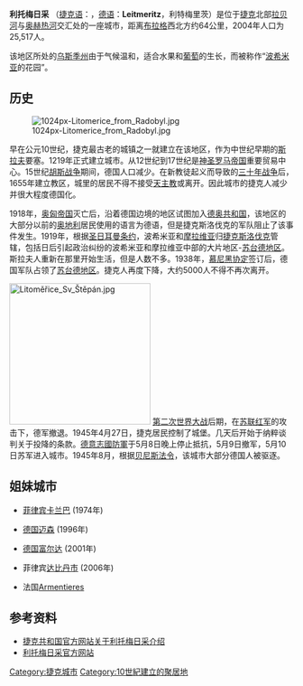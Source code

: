 '''利托梅日采''' （[[捷克语|捷克语]]：{{lang|cs|Litoměřice}}，[[德语|德语]]：'''Leitmeritz'''，利特梅里茨）是位于[[捷克|捷克]]北部[[易北河|拉贝河]]与[[奥赫热河|奥赫热河]]交汇处的一座城市，距离[[布拉格|布拉格]]西北方约64公里，2004年人口为25,517人。 

该地区所处的[[乌斯季州|乌斯季州]]由于气候温和，适合水果和[[葡萄|葡萄]]的生长，而被称作“[[波希米亚|波希米亚]]的花园”。

== 历史 ==
[[File:1024px-Litomerice_from_Radobyl.jpg|thumb]]

早在公元10世纪，捷克最古老的城镇之一就建立在该地区，作为中世纪早期的[[斯拉夫人|斯拉夫]]要塞。1219年正式建立城市。从12世纪到17世纪是[[神圣罗马帝国|神圣罗马帝国]]重要贸易中心。15世纪[[胡斯战争|胡斯战争]]期间，德国人口减少。在新教徒起义而导致的[[三十年战争|三十年战争]]后，1655年建立教区，城里的居民不得不接受[[天主教|天主教]]或离开。因此城市的捷克人减少并很大程度德国化。

1918年，[[奥匈帝国|奥匈帝国]]灭亡后，沿着德国边境的地区试图加入[[德奥共和国|德奥共和国]]，该地区的大部分以前的[[奥地利|奥地利]]居民使用的语言为德语，但是捷克斯洛伐克的军队阻止了该事件发生。1919年，根据[[圣日耳曼条约|圣日耳曼条约]]，波希米亚和[[摩拉维亚|摩拉维亚]]归[[捷克斯洛伐克|捷克斯洛伐克]]管辖，包括日后引起政治纠纷的波希米亚和摩拉维亚中部的大片地区-[[苏台德地区|苏台德地区]]。斯拉夫人重新在那里开始生活，但是人数不多。1938年，[[慕尼黑协定|慕尼黑协定]]签订后，德国军队占领了[[苏台德地区|苏台德地区]]。捷克人再度下降，大约5000人不得不再次离开。

[[File:Litoměřice_Sv_Štěpán.jpg|250px]]
[[第二次世界大战|第二次世界大战]]后期，在[[苏联红军|苏联红军]]的攻击下，德军撤退。1945年4月27日，捷克居民控制了城堡。几天后开始于纳粹谈判关于投降的条款。[[德意志國防軍|德意志國防軍]]于5月8日晚上停止抵抗，5月9日撤军，5月10日苏军进入城市。1945年8月，根据[[贝尼斯法令|贝尼斯法令]]，该城市大部分德国人被驱逐。

== 姐妹城市 ==
* {{flagicon|Philippines}} [[菲律宾|菲律宾]][[卡兰巴|卡兰巴]] (1974年)
* {{flagicon|Germany}} [[德国|德国]][[迈森|迈森]] (1996年)
* {{flagicon|Germany}} [[德国|德国]][[富尔达|富尔达]] (2001年)
* {{flagicon|Philippines}} 菲律宾[[达比丹市|达比丹市]] (2006年)
* {{flagicon|France}} 法国[[Armentieres|Armentieres]]

== 参考资料 ==
* [https://web.archive.org/web/20120206213958/http://www.czech.cz/en/culture/most-beautiful-sights-and-places-of-interest/towns/other-remarkable-czech-towns/litomerice/ 捷克共和国官方网站关于利托梅日采介绍] {{en icon}}
* [http://www.litomerice.cz/ 利托梅日采官方网站]{{Wayback|url=http://www.litomerice.cz/ |date=20080529024658 }} {{cs icon}}

{{Authority control}}
{{DEFAULTSORT:Litomerice}}

[[Category:捷克城市|Category:捷克城市]]
[[Category:10世紀建立的聚居地|Category:10世紀建立的聚居地]]